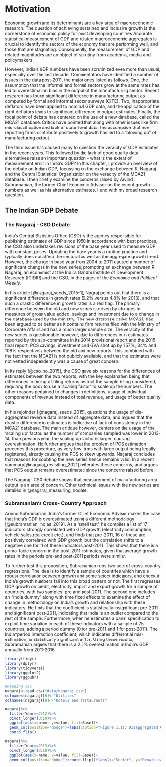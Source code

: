 
# Motivation {#mo}

Economic growth and its determinants are a key area of macroeconomic research. The question of achieving sustained and inclusive growth is the cornerstone of economic policy for most developing countries Accurate statistical measurement of GDP and related macroeconomic aggregates is crucial to identify the sectors of the economy that are performing well, and those that are stagnating. Consequently, the measurement of GDP and related magnitudes are an object of scrutiny from academia, media and policymakers.
\linebreak

However, India's GDP numbers have been scrutinized even more than usual, especially over the last decade. Commentators have identified a number of issues in the data post-2011, the major ones listed as follows. One, the assumption that the informal and formal sectors grow at the same rates has led to overestimation bias in the output of the manufacturing sector. Recent research has found significant difference in manufacturing output as computed by formal and informal sector surveys (CITE). Two, inappropriate deflators have been applied to nominal GDP data, and the application of the right deflators leads to significant difference in output estimates. Finally, the focal point of debate has centered on the use of a new database, called the MCA21 database. Critics have pointed that along with other issues like firm mis-classification and lack of state-level data, the assumption that non-reporting firms contribute positively to growth has led to a "blowing up" of manufacturing output.
\linebreak

The third issue has caused many to question the veracity of GDP estimates in the recent years. This followed by the lack of good quality data alternatives raise an important question -  what is the extent of measurement error in India's GDP? In this chapter, I provide an overview of the debate on Indian GDP, focussing  on the exchange between R. Nagaraj and the Central Statistical Organization on the veracity of the MCA21 database. I then briefly examine the concerns raised by Arvind Subramanian, the former Chief Economic Advisor on the recent growth numbers as well as his alternative estimates. I end with my broad research question.

## The Indian GDP Debate

### The Nagaraj - CSO Debate

India's Central Statistics Office (CSO) is the agency responsible for publishing estimates of GDP since 1950.In accordance with best practices, the CSO also undertakes revisions of the base year used to measure GDP with constant prices. Updating the base year is a routine practice and typically does not affect the sectoral as well as the aggregate growth trend. However, the change in base year from 2004 to 2011 caused a number of significant changes in the new series, prompting an exchange between R Nagaraj, an economist at the Indira Gandhi Institute of Development Research (IGIDIR) and the CSO, in the pages of the *Economic and Political Weekly*.
\linebreak

In his article [@nagaraj_seeds_2015-1], Nagraj points out that there is a significant difference in growth rates (6.2% versus 4.8% for 2013), and that such a drastic difference in growth rates is a red flag. The primary difference between the old and new series is driven by changes in measures of gross value added, savings and investment due to a change in the database used by the ministry. The new database called MCA21, has been argued to be better as it contains firm returns filed with the Ministry of Corporate Affairs and has a much larger sample size. The veracity of the new series is questionable however, due to differences in in estimates reported by the sub-committee in its 2014 provisional report and the 2015 final report. PCS savings, investment and GVA shot up by 257\%, 34\% and 108\% respectively between the old and new reports. This combined with the fact that the MCA21 is not publicly available, and that the estimates were not vetted independently was a cause of great concern.
\linebreak

In its reply [@cso_no_2015], the CSO gave six reasons for the differences of estimates between the two reports, with the key explanation being that differences in timing of filing returns restrict the sample being considered, requiring the body to use a 'scaling factor' to scale up the numbers. The other reasons pertained to changes in definitions, usage of individual components of revenue instead of total revenue, and usage of better quality data.
\linebreak

In his rejoinder [@nagaraj_seeds_2015], questions the usage of dis-aggregated revenue data instead of aggregate data, and argues that the drastic difference in estimates is indicative of lack of consistency in the MCA21 database. The main critique however, centers on the usage of the 'scaling up' factor: as the number of companies sampled was lower in 2013-14, than previous year, the scaling up factor is larger, causing overestimation. He further argues that the problem of PCS estimation precedes this procedure, as very few firms with large output being legally registered, already causing the PCS to skew upwards. Nagaraj concludes that reasons for doubting the new series hence remains valid. In a recent summary[@nagaraj_revisiting_2021] reiterates these concerns, and argues that PCS output remains overestimated since the concerns raised before.
\linebreak

The Nagaraj- CSO debate shows that measurement of manufacturing area output is an area of concern. Other technical issues with the new series are detailed in @nagaraj_measuring_nodate.

### Subramanian's Cross- Country Approach

Arvind Subramanian, India's former Chief Economic Advisor makes the case that India's GDP is overestimated using a different methodology [@subramanian_indias_2019]. As a 'smell test', he compiles a list of 17 indicators strongly correlated with GDP growth (electricity consumption, vehicle sales,real credit etc.), and finds that pre-2011, 16 of these are positively correlated with GDP growth, but the correlation shifts to a negative one for 11 of these indicators post-2011. This shows that there is a prima-facie concern in the post-2011 estimates, given that average growth rates in the periods pre-and post-2011 periods were similar.
\linebreak


To further test this proposition, Subramanian runs two sets of cross-country regressions. The idea is to identify a sample of countries which have a robust correlation between growth and some select indicators, and check if India's growth numbers fall into this broad pattern or not. The first regresses GDP growth on credit, electricity, import and export growth for a sample of countries, with two samples: pre and post-2011. The second one includes an "India dummy" along with time fixed effects to examine the effect of change in methodology on India's growth and relationship with these indicators. He finds that the coefficient is statistically insignificant pre-2011 and significant post-2011, indicating that India is an outlier compared to the rest of the sample. Furthermore, when he estimates a panel specification to exploit time variation in each of these indicators with a sample of 75 countries, adding a period dummy (0 for pre-2011 and 1 for post-2011). The India*period interaction coefficient, which indicates differential mis-estimation, is statistically significant at 1\%. Using these results, Subramanian argues that there is a 2.5\% overestimation in India's GDP annually from 2011-2016.


```r
library(tidyr)
library(dplyr)
library(tidyverse)
library(ggplot2)
library(ggpubr)

#Reading csv
nagaraj<-read.csv("data/nagaraj.csv")
colnames(nagaraj)[6]<-"Utilites"
colnames(nagaraj)[8]<-"Hotels and restaurants"

nagaraj%>%
  filter(Year==2012)%>%
  pivot_longer(3:10)%>%
  ggplot(aes(x=name, y=value, fill=Base))+
  geom_col(position="dodge")+labs(caption="Figure 1.1a: Disaggregated GDP growth rates by sector for the year 2012-13.")+
  coord_flip()

nagaraj%>%
  filter(Year==2013)%>%
  pivot_longer(3:10)%>%
  ggplot(aes(x=name, y=value, fill=Base))+
  geom_col(position="dodge")+coord_flip()+labs(x="Sector", y="Growth rate",caption="Figure 1.1b: Disaggregated GDP growth rates by sector for the year 2013-14.")

```







